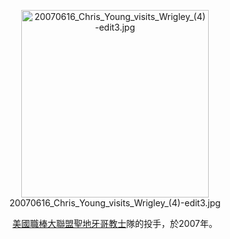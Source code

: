 <center>[[File:20070616_Chris_Young_visits_Wrigley_(4)-edit3.jpg|300px]]</center>

<center>[[美國職棒大聯盟|美國職棒大聯盟]][[聖地牙哥教士|聖地牙哥教士]]隊的投手{{le|克里斯·楊格|Chris Young (pitcher)}}，於2007年。</center>